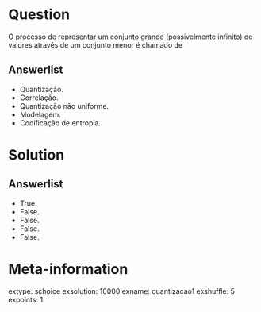 Question
========
O processo de representar um conjunto grande (possivelmente infinito) de valores através de um conjunto menor é chamado de

Answerlist
----------
* Quantização.
* Correlação.
* Quantização não uniforme.
* Modelagem.
* Codificação de entropia.

Solution
========

Answerlist
----------
* True.
* False.
* False.
* False.
* False.

Meta-information
================
extype: schoice
exsolution: 10000
exname: quantizacao1
exshuffle: 5
expoints: 1
